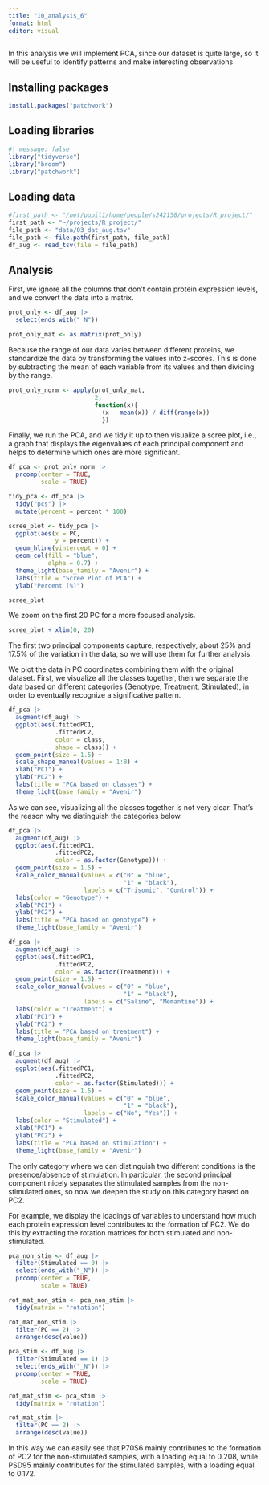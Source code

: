 ```yaml
---
title: "10_analysis_6"
format: html
editor: visual
---
```


In this analysis we will implement PCA, since our dataset is quite large, so it will be useful to identify patterns and make interesting observations.

## Installing packages

```r
install.packages("patchwork")
```

## Loading libraries

```r
#| message: false 
library("tidyverse")
library("broom")
library("patchwork")
```

## Loading data

```r
#first_path <- "/net/pupil1/home/people/s242150/projects/R_project/"
first_path <- "~/projects/R_project/" 
file_path <- "data/03_dat_aug.tsv"  
file_path <- file.path(first_path, file_path) 
df_aug <- read_tsv(file = file_path)
```

## Analysis

First, we ignore all the columns that don't contain protein expression levels, and we convert the data into a matrix.

```r
prot_only <- df_aug |>
  select(ends_with("_N"))

prot_only_mat <- as.matrix(prot_only)
```

Because the range of our data varies between different proteins, we standardize the data by transforming the values into z-scores. This is done by subtracting the mean of each variable from its values and then dividing by the range.

```r
prot_only_norm <- apply(prot_only_mat, 
                        2, 
                        function(x){
                          (x - mean(x)) / diff(range(x))
                          })
```

Finally, we run the PCA, and we tidy it up to then visualize a scree plot, i.e., a graph that displays the eigenvalues of each principal component and helps to determine which ones are more significant.

```r
df_pca <- prot_only_norm |>
  prcomp(center = TRUE,
         scale = TRUE)
```

```r
tidy_pca <- df_pca |>
  tidy("pcs") |> 
  mutate(percent = percent * 100) 

scree_plot <- tidy_pca |>
  ggplot(aes(x = PC,
             y = percent)) +
  geom_hline(yintercept = 0) +
  geom_col(fill = "blue",
           alpha = 0.7) +
  theme_light(base_family = "Avenir") +
  labs(title = "Scree Plot of PCA") +
  ylab("Percent (%)")

scree_plot
```

We zoom on the first 20 PC for a more focused analysis.

```r
scree_plot + xlim(0, 20)
```

The first two principal components capture, respectively, about 25% and 17.5% of the variation in the data, so we will use them for further analysis.

We plot the data in PC coordinates combining them with the original dataset. First, we visualize all the classes together, then we separate the data based on different categories (Genotype, Treatment, Stimulated), in order to eventually recognize a significative pattern.

```r
df_pca |>
  augment(df_aug) |>
  ggplot(aes(.fittedPC1, 
             .fittedPC2, 
             color = class,
             shape = class)) + 
  geom_point(size = 1.5) + 
  scale_shape_manual(values = 1:8) +
  xlab("PC1") +
  ylab("PC2") +
  labs(title = "PCA based on classes") +
  theme_light(base_family = "Avenir")
```

As we can see, visualizing all the classes together is not very clear. That's the reason why we distinguish the categories below.

```r
df_pca |>
  augment(df_aug) |>
  ggplot(aes(.fittedPC1, 
             .fittedPC2, 
             color = as.factor(Genotype))) + 
  geom_point(size = 1.5) + 
  scale_color_manual(values = c("0" = "blue",
                                "1" = "black"),  
                     labels = c("Trisomic", "Control")) +  
  labs(color = "Genotype") +
  xlab("PC1") +
  ylab("PC2") +
  labs(title = "PCA based on genotype") +
  theme_light(base_family = "Avenir")
```

```r
df_pca |>
  augment(df_aug) |>
  ggplot(aes(.fittedPC1, 
             .fittedPC2, 
             color = as.factor(Treatment))) + 
  geom_point(size = 1.5) + 
  scale_color_manual(values = c("0" = "blue",
                                "1" = "black"),  
                     labels = c("Saline", "Memantine")) +  
  labs(color = "Treatment") +
  xlab("PC1") +
  ylab("PC2") +
  labs(title = "PCA based on treatment") +
  theme_light(base_family = "Avenir")
```

```r
df_pca |>
  augment(df_aug) |>
  ggplot(aes(.fittedPC1, 
             .fittedPC2, 
             color = as.factor(Stimulated))) + 
  geom_point(size = 1.5) + 
  scale_color_manual(values = c("0" = "blue",
                                "1" = "black"),  
                     labels = c("No", "Yes")) +  
  labs(color = "Stimulated") +
  xlab("PC1") +
  ylab("PC2") +
  labs(title = "PCA based on stimulation") +
  theme_light(base_family = "Avenir")
```

The only category where we can distinguish two different conditions is the presence/absence of stimulation. In particular, the second principal component nicely separates the stimulated samples from the non-stimulated ones, so now we deepen the study on this category based on PC2.

For example, we display the loadings of variables to understand how much each protein expression level contributes to the formation of PC2. We do this by extracting the rotation matrices for both stimulated and non-stimulated.

```r
pca_non_stim <- df_aug |>
  filter(Stimulated == 0) |>
  select(ends_with("_N")) |>
  prcomp(center = TRUE,
         scale = TRUE)

rot_mat_non_stim <- pca_non_stim |>
  tidy(matrix = "rotation")

rot_mat_non_stim |>
  filter(PC == 2) |>
  arrange(desc(value))
```

```r
pca_stim <- df_aug |>
  filter(Stimulated == 1) |>
  select(ends_with("_N")) |>
  prcomp(center = TRUE,
         scale = TRUE)

rot_mat_stim <- pca_stim |>
  tidy(matrix = "rotation")

rot_mat_stim |>
  filter(PC == 2) |>
  arrange(desc(value))
```

In this way we can easily see that P70S6 mainly contributes to the formation of PC2 for the non-stimulated samples, with a loading equal to 0.208, while PSD95 mainly contributes for the stimulated samples, with a loading equal to 0.172.

